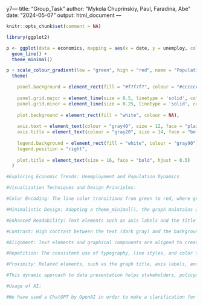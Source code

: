 y7---
title: "Group_Task"
author: "Mykola Chuprinskiy, Paul, Faradina, Abe"
date: "2024-05-07"
output: html_document
---

```r
knitr::opts_chunk$set(comment = NA)
```



```r
library(ggplot2)

p <- ggplot(data = economics, mapping = aes(x = date, y = unemploy, colour = pop)) +
  geom_line() +
  theme_minimal()

p + scale_colour_gradient(low = "green", high = "red", name = "Population") +
  theme(

    panel.background = element_rect(fill = "#f7f7f7", colour = "#cccccc", size = 0.5, linetype = "solid"),
    
    panel.grid.major = element_line(size = 0.5, linetype = 'solid', colour = "gray80"),
    panel.grid.minor = element_line(size = 0.25, linetype = 'solid', colour = "gray90"),
    
    plot.background = element_rect(fill = "white", colour = NA),
    
    axis.text = element_text(colour = "gray40", size = 12, face = "plain"),
    axis.title = element_text(colour = "gray20", size = 14, face = "bold"),
    
    legend.background = element_rect(fill = "white", colour = "gray90"),
    legend.position = "right",
    
    plot.title = element_text(size = 16, face = "bold", hjust = 0.5)
  )

#Exploring Economic Trends: Unemployment and Population Dynamics

#Visualization Techniques and Design Principles:

#Color Encoding: The line color transitions from green to red, where green represents lower population values, suggesting regions or times of lower population density. Conversely, red indicates higher population values, highlighting areas or periods with increased population density. This gradient provides an intuitive means to observe how population fluctuations correlate with changes in unemployment rates.

#Minimalistic Design: Adopting a theme_minimal(), the graph maintains a clean and uncluttered aesthetic. This minimalist approach focuses the viewer’s attention on the data itself, free from unnecessary visual distractions.

#Enhanced Readability: Text elements such as axis labels and the title are carefully formatted to enhance readability. They are styled to ensure they are immediately distinguishable yet subtle enough not to overshadow the data presented.

#Contrast: High contrast between the text (dark gray) and the background (light gray and white) ensures that the information is easy to read. The color gradient from green to red not only signifies different data values but also enhances the visual impact of the graph, making significant data points stand out.

#Alignment: Text elements and graphical components are aligned to create a clean, organized appearance that guides the viewer's eye through the data. The legend and axis titles are aligned to ensure coherence in data interpretation.

#Repetition: The consistent use of typography, line styles, and color schemes throughout the visualization reinforces the theme and helps in reinforcing viewer understanding. Repeating these elements provides a cohesive and harmonious visual experience.

#Proximity: Related elements, such as the graph title, axis labels, and legend, are placed close to each other to emphasize their relationships and improve the viewer’s ability to quickly associate graphical data with its descriptive elements.

#This dynamic approach to data presentation helps stakeholders, policymakers, and economists to identify patterns and make informed decisions based on the interplay between population metrics and unemployment rates.

#Usage of AI:

#We have used a ChatGPT by OpenAI in order to make a clarification for our group how to make a back ground more readable for everyone. And after it made a perfect grid and visibility of the graph.
```

